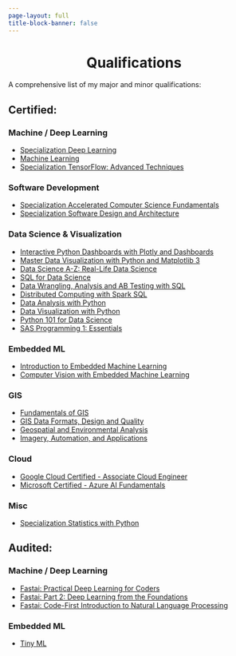 ```yaml
---
page-layout: full
title-block-banner: false
---
```


<h1 style="text-align:center">Qualifications</h1>
<p class="centered">A comprehensive list of my major and minor qualifications:</p>
::: {.content}

## Certified:

::: {.list-box}

::: {.list-column}

### Machine / Deep Learning
* [Specialization Deep Learning](https://www.coursera.org/specializations/deep-learning)
* [Machine Learning](https://www.coursera.org/specializations/machine-learning-introduction)
* [Specialization TensorFlow: Advanced Techniques](https://www.coursera.org/specializations/tensorflow-advanced-techniques)

### Software Development
* [Specialization Accelerated Computer Science Fundamentals](https://www.coursera.org/specializations/cs-fundamentals)
* [Specialization Software Design and Architecture](https://www.coursera.org/specializations/software-design-architecture)

### Data Science & Visualization
* [Interactive Python Dashboards with Plotly and Dashboards](https://www.udemy.com/course/interactive-python-dashboards-with-plotly-and-dash/)
* [Master Data Visualization with Python and Matplotlib 3](https://www.udemy.com/course/master-data-visualization-with-python-and-matplotlib-3/)
* [Data Science A-Z: Real-Life Data Science](https://www.udemy.com/course/datascience/)
* [SQL for Data Science](https://www.coursera.org/learn/sql-for-data-science?specialization=learn-sql-basics-data-science)
* [Data Wrangling, Analysis and AB Testing with SQL](https://www.coursera.org/learn/data-wrangling-analysis-abtesting?specialization=learn-sql-basics-data-science)
* [Distributed Computing with Spark SQL](https://www.coursera.org/learn/spark-sql?specialization=learn-sql-basics-data-science)
* [Data Analysis with Python](https://cognitiveclass.ai/courses/data-analysis-python)
* [Data Visualization with Python](https://cognitiveclass.ai/courses/data-visualization-python)
* [Python 101 for Data Science](https://cognitiveclass.ai/courses/data-science-101)
* [SAS Programming 1: Essentials](https://support.sas.com/edu/schedules.html?crs=PROG1&ctry=DE#s1=1)

:::

::: {.list-column}

### Embedded ML
* [Introduction to Embedded Machine Learning](https://www.coursera.org/learn/introduction-to-embedded-machine-learning)
* [Computer Vision with Embedded Machine Learning](https://www.coursera.org/learn/computer-vision-with-embedded-machine-learning)

### GIS
* [Fundamentals of GIS](https://www.coursera.org/learn/gis?specialization=gis)
* [GIS Data Formats, Design and Quality](https://www.coursera.org/learn/gis-data?specialization=gis)
* [Geospatial and Environmental Analysis](https://www.coursera.org/learn/spatial-analysis?specialization=gis)
* [Imagery, Automation, and Applications](https://www.coursera.org/learn/gis-applications?specialization=gis)


### Cloud
* [Google Cloud Certified - Associate Cloud Engineer](https://cloud.google.com/certification/cloud-engineer)
* [Microsoft Certified - Azure AI Fundamentals](https://docs.microsoft.com/en-us/certifications/azure-ai-fundamentals/)

### Misc
* [Specialization Statistics with Python](https://www.coursera.org/specializations/statistics-with-python)

:::

:::

## Audited:

::: {.list-box}

::: {.list-column}

### Machine / Deep Learning

* [Fastai: Practical Deep Learning for Coders](http://course.fast.ai/)
* [Fastai: Part 2: Deep Learning from the Foundations](https://course19.fast.ai/part2)
* [Fastai: Code-First Introduction to Natural Language Processing](https://www.fast.ai/2019/07/08/fastai-nlp/)

::: 

::: {.list-column}

### Embedded ML
* [Tiny ML](https://www.edx.org/professional-certificate/harvardx-tiny-machine-learning)

:::

:::

:::
